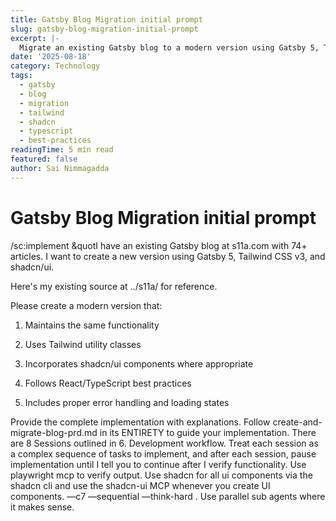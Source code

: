 ```yaml
---
title: Gatsby Blog Migration initial prompt
slug: gatsby-blog-migration-initial-prompt
excerpt: |-
  Migrate an existing Gatsby blog to a modern version using Gatsby 5, Tailwind CSS v3, and shadcn/ui components.
date: '2025-08-18'
category: Technology
tags:
  - gatsby
  - blog
  - migration
  - tailwind
  - shadcn
  - typescript
  - best-practices
readingTime: 5 min read
featured: false
author: Sai Nimmagadda
---
```

# Gatsby Blog Migration initial prompt

/sc:implement &quotI have an existing Gatsby blog at s11a.com with 74+ articles. I want to create a new version using Gatsby 5, Tailwind CSS v3, and shadcn/ui.

Here's my existing source at ../s11a/ for reference.

Please create a modern version that:

1. Maintains the same functionality

2. Uses Tailwind utility classes

3. Incorporates shadcn/ui components where appropriate

4. Follows React/TypeScript best practices

5. Includes proper error handling and loading states

Provide the complete implementation with explanations. Follow create-and-migrate-blog-prd.md in its ENTIRETY to guide your implementation. There are 8 Sessions outlined in 6. Development workflow. Treat each session as a complex sequence of tasks to implement, and after each session, pause implementation until I tell you to continue after I verify functionality. Use playwright mcp to verify output. Use shadcn for all ui components via the shadcn cli and use the shadcn-ui MCP whenever you create UI components. —c7 —sequential —think-hard . Use parallel sub agents where it makes sense.
